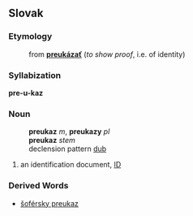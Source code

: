 ==Slovak==
===Etymology===
:from '''[[preukázať]]''' (''to show proof'', i.e. of identity)
===Syllabization===
'''pre-u-kaz'''
===Noun===
:'''preukaz''' ''m'', '''preukazy''' ''pl''
:'''preukaz''' ''stem''
:declension pattern [[Slovak declension pattern dub|dub]]
# an identification document, [[ID]]
===Derived Words===
* [[šoférsky preukaz]]